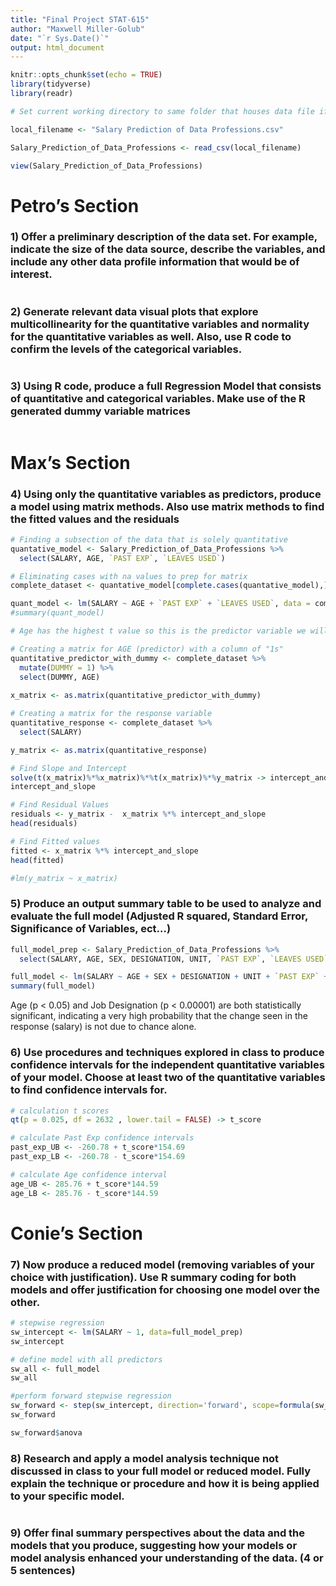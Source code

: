 ```yaml
---
title: "Final Project STAT-615"
author: "Maxwell Miller-Golub"
date: "`r Sys.Date()`"
output: html_document
---
```


```r
knitr::opts_chunk$set(echo = TRUE)
library(tidyverse)
library(readr)
```

```r
# Set current working directory to same folder that houses data file if you haven't done so already.

local_filename <- "Salary Prediction of Data Professions.csv"

Salary_Prediction_of_Data_Professions <- read_csv(local_filename)

view(Salary_Prediction_of_Data_Professions)
```

# Petro's Section

### 1)	Offer a preliminary description of the data set. For example, indicate the size of the data source, describe the variables, and include any other data profile information that would be of interest.

```r
```

### 2)	Generate relevant data visual plots that explore multicollinearity for the quantitative variables and normality for the quantitative variables as well.  Also, use R code to confirm the levels of the categorical variables.

```r
```


### 3)	Using R code, produce a full Regression Model that consists of quantitative and categorical variables.  Make use of the R generated dummy variable matrices 

```r
```



# Max's Section


### 4)	Using only the quantitative variables as predictors, produce a model using matrix methods. Also use matrix methods to find the fitted values and the residuals

```r
# Finding a subsection of the data that is solely quantitative 
quantative_model <- Salary_Prediction_of_Data_Professions %>% 
  select(SALARY, AGE, `PAST EXP`, `LEAVES USED`)

# Eliminating cases with na values to prep for matrix
complete_dataset <- quantative_model[complete.cases(quantative_model),]

quant_model <- lm(SALARY ~ AGE + `PAST EXP` + `LEAVES USED`, data = complete_dataset)
#summary(quant_model)

# Age has the highest t value so this is the predictor variable we will use with the matrices

# Creating a matrix for AGE (predictor) with a column of "1s"
quantitative_predictor_with_dummy <- complete_dataset %>% 
  mutate(DUMMY = 1) %>% 
  select(DUMMY, AGE)
  
x_matrix <- as.matrix(quantitative_predictor_with_dummy)

# Creating a matrix for the response variable
quantitative_response <- complete_dataset %>% 
  select(SALARY)

y_matrix <- as.matrix(quantitative_response)

# Find Slope and Intercept
solve(t(x_matrix)%*%x_matrix)%*%t(x_matrix)%*%y_matrix -> intercept_and_slope
intercept_and_slope

# Find Residual Values
residuals <- y_matrix -  x_matrix %*% intercept_and_slope
head(residuals)

# Find Fitted values
fitted <- x_matrix %*% intercept_and_slope
head(fitted)

#lm(y_matrix ~ x_matrix)
```


### 5)	Produce an output summary table to be used to analyze and evaluate the full model (Adjusted R squared, Standard Error, Significance of Variables, ect…)

```r
full_model_prep <- Salary_Prediction_of_Data_Professions %>% 
  select(SALARY, AGE, SEX, DESIGNATION, UNIT, `PAST EXP`, `LEAVES USED`, RATINGS)

full_model <- lm(SALARY ~ AGE + SEX + DESIGNATION + UNIT + `PAST EXP` + `LEAVES USED` + RATINGS, data = full_model_prep)
summary(full_model)
```
Age (p < 0.05) and Job Designation (p < 0.00001) are both statistically significant, indicating a very high probability that the change seen in the response (salary) is not due to chance alone.

### 6)	Use procedures and techniques explored in class to produce confidence intervals for the independent quantitative variables of your model. Choose at least two of the quantitative variables to find confidence intervals for.

```r
# calculation t scores
qt(p = 0.025, df = 2632 , lower.tail = FALSE) -> t_score

# calculate Past Exp confidence intervals
past_exp_UB <- -260.78 + t_score*154.69
past_exp_LB <- -260.78 - t_score*154.69

# calculate Age confidence interval
age_UB <- 285.76 + t_score*144.59
age_LB <- 285.76 - t_score*144.59
```

# Conie's Section


### 7)	Now produce a reduced model (removing variables of your choice with justification). Use R summary coding for both models and offer justification for choosing one model over the other.

```r
# stepwise regression
sw_intercept <- lm(SALARY ~ 1, data=full_model_prep)
sw_intercept

# define model with all predictors
sw_all <- full_model
sw_all

#perform forward stepwise regression
sw_forward <- step(sw_intercept, direction='forward', scope=formula(sw_all), trace=0)
sw_forward

sw_forward$anova
```


### 8)	Research and apply a model analysis technique not discussed in class to your full model or reduced model.  Fully explain the technique or procedure and how it is being applied to your specific model.

```r
```


### 9)	Offer final summary perspectives about the data and the models that you produce, suggesting how your models or model analysis enhanced your understanding of the data.   (4 or 5 sentences)

```r
```

